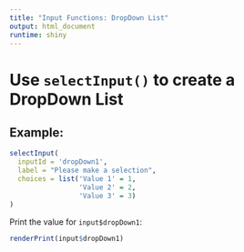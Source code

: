 ```yaml
---
title: "Input Functions: DropDown List"
output: html_document
runtime: shiny
---
```

  
# Use `selectInput()` to create a DropDown List

## Example:
  
```r
selectInput(
  inputId = 'dropDown1',
  label = "Please make a selection",
  choices = list('Value 1' = 1,
                 'Value 2' = 2,
                 'Value 3' = 3)
)
```

Print the value for `input$dropDown1`:
  
```r
renderPrint(input$dropDown1)
```

